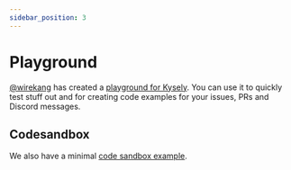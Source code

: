 ```yaml
---
sidebar_position: 3
---
```


# Playground

[@wirekang](https://github.com/wirekang) has created a [playground for Kysely](https://wirekang.github.io/kysely-playground/?p=f&i=-NLp3n_P5fyeQKMQda8n). You can use it to quickly test stuff out and for creating code examples for your issues, PRs and Discord messages.


<Playground code={exampleFindById} />

## Codesandbox

We also have a minimal [code sandbox example](https://codesandbox.io/s/kysely-demo-9l099t?file=/src/index.tsx:0-36).
